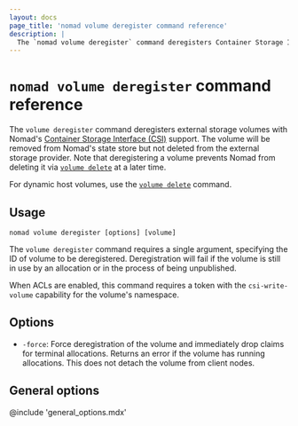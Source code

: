 ```yaml
---
layout: docs
page_title: 'nomad volume deregister command reference'
description: |
  The `nomad volume deregister` command deregisters Container Storage Interface (CSI) storage volumes.
---
```


# `nomad volume deregister` command reference

The `volume deregister` command deregisters external storage volumes with
Nomad's [Container Storage Interface (CSI)][csi] support. The volume will be
removed from Nomad's state store but not deleted from the external storage
provider. Note that deregistering a volume prevents Nomad from deleting it via
[`volume delete`] at a later time.

For dynamic host volumes, use the [`volume delete`][] command.


## Usage

```plaintext
nomad volume deregister [options] [volume]
```

The `volume deregister` command requires a single argument, specifying
the ID of volume to be deregistered. Deregistration will fail if the
volume is still in use by an allocation or in the process of being
unpublished.

When ACLs are enabled, this command requires a token with the
`csi-write-volume` capability for the volume's namespace.

## Options

- `-force`: Force deregistration of the volume and immediately drop claims for
  terminal allocations. Returns an error if the volume has running
  allocations. This does not detach the volume from client nodes.

## General options

@include 'general_options.mdx'

[csi]: https://github.com/container-storage-interface/spec
[`volume delete`]: /nomad/docs/commands/volume/delete
